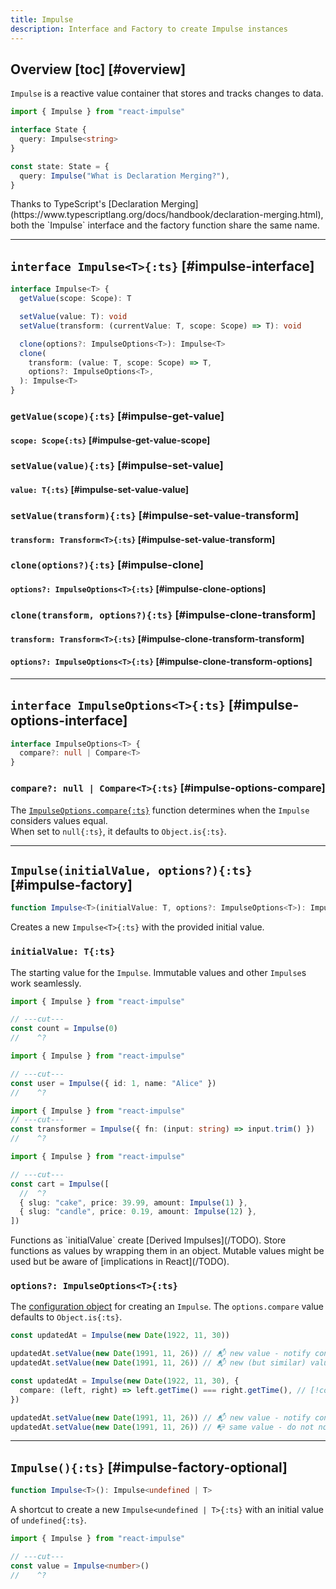 ```yaml
---
title: Impulse
description: Interface and Factory to create Impulse instances
---
```


## Overview [toc] [#overview]

<p id="overview" className="-mb-5 scroll-mt-100" />

`Impulse` is a reactive value container that stores and tracks changes to data.

```ts
import { Impulse } from "react-impulse"

interface State {
  query: Impulse<string>
}

const state: State = {
  query: Impulse("What is Declaration Merging?"),
}
```

<Callout>
  Thanks to TypeScript's [Declaration
  Merging](https://www.typescriptlang.org/docs/handbook/declaration-merging.html),
  both the `Impulse` interface and the factory function share the same name.
</Callout>

---

## `interface Impulse<T>{:ts}` [#impulse-interface]

```ts
interface Impulse<T> {
  getValue(scope: Scope): T

  setValue(value: T): void
  setValue(transform: (currentValue: T, scope: Scope) => T): void

  clone(options?: ImpulseOptions<T>): Impulse<T>
  clone(
    transform: (value: T, scope: Scope) => T,
    options?: ImpulseOptions<T>,
  ): Impulse<T>
}
```

### `getValue(scope){:ts}` [#impulse-get-value]

#### `scope: Scope{:ts}` [#impulse-get-value-scope]

### `setValue(value){:ts}` [#impulse-set-value]

#### `value: T{:ts}` [#impulse-set-value-value]

### `setValue(transform){:ts}` [#impulse-set-value-transform]

#### `transform: Transform<T>{:ts}` [#impulse-set-value-transform]

### `clone(options?){:ts}` [#impulse-clone]

#### `options?: ImpulseOptions<T>{:ts}` [#impulse-clone-options]

### `clone(transform, options?){:ts}` [#impulse-clone-transform]

#### `transform: Transform<T>{:ts}` [#impulse-clone-transform-transform]

#### `options?: ImpulseOptions<T>{:ts}` [#impulse-clone-transform-options]

---

## `interface ImpulseOptions<T>{:ts}` [#impulse-options-interface]

```ts
interface ImpulseOptions<T> {
  compare?: null | Compare<T>
}
```

### `compare?: null | Compare<T>{:ts}` [#impulse-options-compare]

The [`ImpulseOptions.compare{:ts}`](/docs/reference/compare) function determines when the `Impulse` considers values equal.<br />
When set to `null{:ts}`, it defaults to `Object.is{:ts}`.

---

## `Impulse(initialValue, options?){:ts}` [#impulse-factory]

```ts
function Impulse<T>(initialValue: T, options?: ImpulseOptions<T>): Impulse<T>
```

Creates a new `Impulse<T>{:ts}` with the provided initial value.

### `initialValue: T{:ts}`

The starting value for the `Impulse`. Immutable values and other `Impulse`s work seamlessly.

```ts twoslash tab="Primitive"
import { Impulse } from "react-impulse"

// ---cut---
const count = Impulse(0)
//    ^?
```

```ts twoslash tab="Object"
import { Impulse } from "react-impulse"

// ---cut---
const user = Impulse({ id: 1, name: "Alice" })
//    ^?
```

```ts twoslash tab="Function"
import { Impulse } from "react-impulse"
// ---cut---
const transformer = Impulse({ fn: (input: string) => input.trim() })
//    ^?
```

```ts twoslash tab="Nested Impulses"
import { Impulse } from "react-impulse"

// ---cut---
const cart = Impulse([
  //  ^?
  { slug: "cake", price: 39.99, amount: Impulse(1) },
  { slug: "candle", price: 0.19, amount: Impulse(12) },
])
```

<Callout>
  Functions as `initialValue` create [Derived Impulses](/TODO). Store functions
  as values by wrapping them in an object.
</Callout>

<Callout type="warn">
  Mutable values might be used but be aware of [implications in React](/TODO).
</Callout>

### `options?: ImpulseOptions<T>{:ts}`

The [configuration object](#impulse-options-interface) for creating an `Impulse`.
The `options.compare` value defaults to `Object.is{:ts}`.

```ts tab="Default compare"
const updatedAt = Impulse(new Date(1922, 11, 30))

updatedAt.setValue(new Date(1991, 11, 26)) // 📬 new value - notify consumers
updatedAt.setValue(new Date(1991, 11, 26)) // 📬 new (but similar) value - notify consumers
```

```ts tab="Custom compare"
const updatedAt = Impulse(new Date(1922, 11, 30), {
  compare: (left, right) => left.getTime() === right.getTime(), // [!code ++]
})

updatedAt.setValue(new Date(1991, 11, 26)) // 📬 new value - notify consumers
updatedAt.setValue(new Date(1991, 11, 26)) // 📭 same value - do not notify consumers // [!code highlight]
```

---

## `Impulse(){:ts}` [#impulse-factory-optional]

```ts
function Impulse<T>(): Impulse<undefined | T>
```

A shortcut to create a new `Impulse<undefined | T>{:ts}` with an initial value of `undefined{:ts}`.

```ts twoslash
import { Impulse } from "react-impulse"

// ---cut---
const value = Impulse<number>()
//    ^?
```
